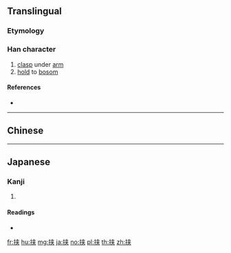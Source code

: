 {{character info/new}}
{{also|挾}}

==Translingual==
{{ja-forms|挟|挟|[[挾]]}}

===Etymology===
{{Han simp|挾|f=夾|t=夹}}

===Han character===
{{Han char|rn=64|rad=手|as=06|sn=9|four=|canj=QKT|ids=⿰扌夹}}

# [[clasp]] under [[arm]]
# [[hold]] to [[bosom]]

====References====
* {{Han ref|kx=0431.171|hdz=31868.090|uh=631F|ud=25375}}

----

==Chinese==
{{zh-see|挾}}

----

==Japanese==
{{ja-kanji forms|挟|挾}}

===Kanji===
{{ja-kanji|grade=c|rs=手06|style=s|kyu=挾}}

# {{defn|lang=ja|sort=手06}}

====Readings====
* {{ja-readings|on=[[きょう]] (kyō), [[しょう]] (shō)|kun=[[はさむ|はさ.む]] (hasa.mu)}}

[[fr:挟]]
[[hu:挟]]
[[mg:挟]]
[[ja:挟]]
[[no:挟]]
[[pl:挟]]
[[th:挟]]
[[zh:挟]]